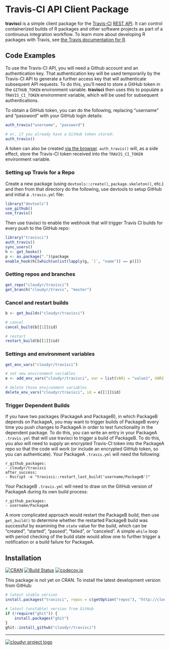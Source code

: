 # Travis-CI API Client Package #

**travisci** is a simple client package for the [Travis-CI](http://travis-ci.org/) [REST API](http://docs.travis-ci.com/api/#overview). It can control containerized builds of R packages and other software projects as part of a continuous integration workflow. To learn more about developing R packages with Travis, see [the Travis documentation for R](http://docs.travis-ci.com/user/languages/r/).

## Code Examples ##

To use the Travis-CI API, you will need a Github account and an authentication key. That authentication key will be used temporarily by the Travis-CI API to generate a further access key that will authenticate subsequent API requests. To do this, you'll need to store a GitHub token in the `GITHUB_TOKEN` environment variable. **travisci** then uses this to populate a `TRAVIS_CI_TOKEN` environment variable, which will be used for subsequent authentications.

To obtain a GitHub token, you can do the following, replacing "username" and "password" with your GitHub login details:

```R
auth_travis("username", "password")

# or, if you already have a GitHub token stored:
auth_travis()
```

A token can also be created [via the browser](https://github.com/settings/tokens). `auth_travis()` will, as a side effect, store the Travis-CI token received into the `TRAVIS_CI_TOKEN` environment variable.

### Setting up Travis for a Repo ###

Create a new package (using `devtools::create()`, `package.skeleton()`, etc.) and then from that directory do the following, use devtools to setup GitHub and initial a `.travis.yml` file:

```R
library("devtools")
use_github()
use_travis()
```

Then use travisci to enable the webhook that will trigger Travis CI builds for every push to the GitHub repo:

```R
library("travisci")
auth_travis()
sync_users()
h <- get_hooks()
p <- as.package(".")$package
enable_hook(h[[which(unlist(lapply(g, `[`, "name")) == p)]])
```


### Getting repos and branches ###

```r
get_repo("cloudyr/travisci")
get_branch("cloudyr/travis", "master")
```

### Cancel and restart builds ###

```r
b <- get_builds("cloudyr/travisci")

# cancel
cancel_build(b[[1]]$id)

# restart
restart_build(b[[1]]$id)
```

### Settings and environment variables ###

```r
get_env_vars("cloudyr/travisci")

# set new environment variables
e <- add_env_vars("cloudyr/travisci", var = list(VAR1 = "value1", VAR2 = "value2"))

# delete those environment variables
delete_env_vars("cloudyr/travisci", id = e[[1]]$id)
```

### Trigger Dependent Builds ###

If you have two packages (PackageA and PackageB), in which PackageB depends on PackageA, you may want to trigger builds of PackageB every time you push changes to PackageA in order to test functionality in the dependent package. To do this, you can write an entry in your PackageA `.travis.yml` that will use travisci to trigger a build of PackageB. To do this, you also will need to supply an encrypted Travis-CI token into the PackageA repo so that the code will work (or include an encrypted GitHub token, so you can authenticate). Your PackageA `.travis.yml` will need the following:

```
r_github_packages:
- cloudyr/travisci
after_success:
- Rscript -e "travisci::restart_last_build('username/PackageB')"
```

Your PackageB `.travis.yml` will need to draw on the GitHub version of PackageA during its own build process:

```
r_github_packages:
- username/PackageA
```

A more complicated approach would restart the PackageB build, then use `get_build()` to determine whether the restarted PackageB build was successful by examining the `state` value for the build, which can be "created", "started", "passed", "failed", or "canceled". A simple `while` loop with period checking of the build state would allow one to further trigger a notification or a build failure for PackageA.

## Installation ##

[![CRAN](http://www.r-pkg.org/badges/version/travisci)](http://cran.r-project.org/package=travisci)
[![Build Status](https://travis-ci.org/cloudyr/travisci.png?branch=master)](https://travis-ci.org/cloudyr/travisci) [![codecov.io](http://codecov.io/github/cloudyr/travisci/coverage.svg?branch=master)](http://codecov.io/github/cloudyr/travisci?branch=master)

This package is not yet on CRAN. To install the latest development version from GitHub:

```R
# latest stable version
install.packages("travisci", repos = c(getOption("repos"), "http://cloudyr.github.io/drat"))

# latest (unstable) version from GitHub
if (!require("ghit")) {
    install.packages("ghit")
}
ghit::install_github("cloudyr/travisci")
```

---
[![cloudyr project logo](http://i.imgur.com/JHS98Y7.png)](https://github.com/cloudyr)
